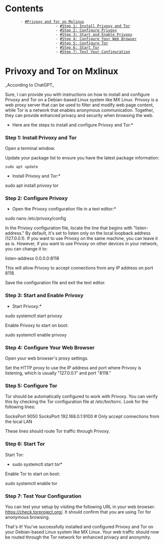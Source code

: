 = Contents =
        - [[#Privoxy and Tor on Mxlinux]]
                        - [[#Step 1: Install Privoxy and Tor]]
                        - [[#Step 2: Configure Privoxy]]
                        - [[#Step 3: Start and Enable Privoxy]]
                        - [[#Step 4: Configure Your Web Browser]]
                        - [[#Step 5: Configure Tor]]
                        - [[#Step 6: Start Tor]]
                        - [[#Step 7: Test Your Configuration]]

= Privoxy and Tor on Mxlinux =
_According to ChatGPT_

Sure, I can provide you with instructions on how to install and configure Privoxy and Tor on a Debian-based Linux system like MX Linux. Privoxy is a web proxy server that can be used to filter and modify web page content, while Tor is a network that enables anonymous communication. Together, they can provide enhanced privacy and security when browsing the web.

*Here are the steps to install and configure Privoxy and Tor:*

=== Step 1: Install Privoxy and Tor ===

Open a terminal window.

Update your package list to ensure you have the latest package information:

<pre>sudo apt update</pre>

*Install Privoxy and Tor:*


sudo apt install privoxy tor

=== Step 2: Configure Privoxy ===

*Open the Privoxy configuration file in a text editor:*

sudo nano /etc/privoxy/config

In the Privoxy configuration file, locate the line that begins with "listen-address." By default, it's set to listen only on the local loopback address (127.0.0.1). If you want to use Privoxy on the same machine, you can leave it as is. However, if you want to use Privoxy on other devices in your network, you can change it to:

listen-address 0.0.0.0:8118

This will allow Privoxy to accept connections from any IP address on port 8118.

Save the configuration file and exit the text editor.

=== Step 3: Start and Enable Privoxy ===

*Start Privoxy:*

sudo systemctl start privoxy

Enable Privoxy to start on boot:

sudo systemctl enable privoxy

=== Step 4: Configure Your Web Browser ===

Open your web browser's proxy settings.

Set the HTTP proxy to use the IP address and port where Privoxy is listening, which is usually "127.0.0.1" and port "8118."

=== Step 5: Configure Tor ===

Tor should be automatically configured to work with Privoxy. You can verify this by checking the Tor configuration file at /etc/tor/torrc. Look for the following lines:

SocksPort 9050
SocksPort 192.168.0.1:9100 # Only accept connections from the local LAN

These lines should route Tor traffic through Privoxy.

=== Step 6: Start Tor ===

Start Tor:

*sudo systemctl start tor*

Enable Tor to start on boot:

sudo systemctl enable tor

=== Step 7: Test Your Configuration ===

You can test your setup by visiting the following URL in your web browser: https://check.torproject.org/. It should confirm that you are using Tor for anonymous browsing.

That's it! You've successfully installed and configured Privoxy and Tor on your Debian-based Linux system like MX Linux. Your web traffic should now be routed through the Tor network for enhanced privacy and anonymity.





